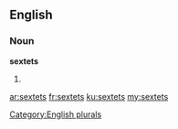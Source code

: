 ==English==

===Noun===
'''sextets'''

# {{plural of|sextet}}

[[Category:English plurals]]

[[ar:sextets]]
[[fr:sextets]]
[[ku:sextets]]
[[my:sextets]]